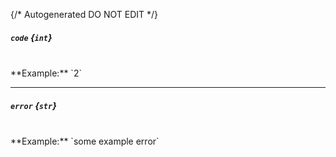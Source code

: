 {/* Autogenerated DO NOT EDIT  */}
##### `code` *{`int`}*
<br/>
**Example:** `2`

---
##### `error` *{`str`}*
<br/>
**Example:** `some example error`


